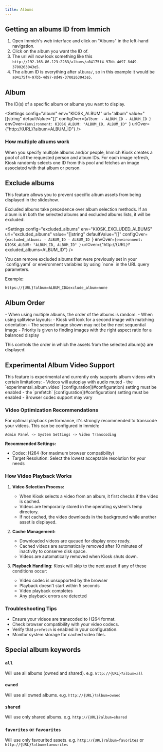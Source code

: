 ```yaml
---
title: Albums
---
```



## Getting an albums ID from Immich
1. Open Immich's web interface and click on "Albums" in the left-hand navigation.
2. Click on the album you want the ID of.
3. The url will now look something like this `http://192.168.86.123:2283/albums/a04175f4-97bb-4d97-8d49-3700263043e5`.
4. The album ID is everything after `albums/`, so in this example it would be `a04175f4-97bb-4d97-8d49-3700263043e5`.

## Album

The ID(s) of a specific album or albums you want to display.

<Settings
    config="album"
    env="KIOSK_ALBUM"
    url="album"
    value="[]string"
    defaultValue="[]"
    configOver={`album:
    - ALBUM_ID
    - ALBUM_ID
    `}
    envOver={`environment:
    KIOSK_ALBUM: "ALBUM_ID, ALBUM_ID"
    `}
    urlOver={"http://{URL}?album=ALBUM_ID"}
/>


### How multiple albums work
When you specify multiple albums and/or people, Immich Kiosk creates a pool of all the requested person and album IDs.
For each image refresh, Kiosk randomly selects one ID from this pool and fetches an image associated with that album or person.


## Exclude albums

This feature allows you to prevent specific album assets from being displayed in the slideshow.

<Aside type="note">
Excluded albums take precedence over album selection methods. If an album is in both the selected albums and excluded albums lists, it will be excluded.
</Aside>

<Settings
    config="excluded_albums"
    env="KIOSK_EXCLUDED_ALBUMS"
    url="excluded_albums"
    value="[]string"
    defaultValue="[]"
    configOver={`excluded_albums:
    - ALBUM_ID
    - ALBUM_ID
    `}
    envOver={`environment:
    KIOSK_ALBUM: "ALBUM_ID, ALBUM_ID"
    `}
    urlOver={"http://{URL}?excluded_albums=ALBUM_ID"}
/>

<Aside type="tip">
You can remove excluded albums that were previously set in your `config.yaml` or environment variables by using `none` in the URL query parameters.

Example:
```http
https://{URL}?album=ALBUM_ID&exclude_album=none
```
</Aside>

## Album Order

<Aside type="note">
- When using multiple albums, the order of the albums is random.
- When using splitview layouts:
  - Kiosk will look for a second image with matching orientation
  - The second image shown may not be the next sequential image
  - Priority is given to finding images with the right aspect ratio for a balanced display
</Aside>

This controls the order in which the assets from the selected album(s) are displayed.

<Settings
    config="album_order"
    env="KIOSK_ALBUM_ORDER"
    url="album_order"
    value="random | newest | oldest"
    defaultValue="random"
/>

## Experimental Album Video Support

<Aside type="caution">
This feature is experimental and currently only supports album videos with certain limitations:
- Videos will autoplay with audio muted
- the `experimental_album_video` [configuration](#configuration) setting must be enabled
- the `prefetch` [configuration](#configuration) setting must be enabled
- Browser codec support may vary
</Aside>

<Settings
    config="experimental_album_video"
    env="KIOSK_EXPERIMENTAL_ALBUM_VIDEO"
    url="experimental_album_video"
    value="bool"
    defaultValue="false"
/>


### Video Optimization Recommendations

For optimal playback performance, it's strongly recommended to transcode your videos. This can be configured in Immich:
```
Admin Panel -> System Settings -> Video Transcoding
```

**Recommended Settings:**
- Codec: H264 (for maximum browser compatibility)
- Target Resolution: Select the lowest acceptable resolution for your needs

### How Video Playback Works

1. **Video Selection Process:**
   - When Kiosk selects a video from an album, it first checks if the video is cached.
   - Videos are temporarily stored in the operating system's temp directory.
   - If not cached, the video downloads in the background while another asset is displayed.

2. **Cache Management:**
   - Downloaded videos are queued for display once ready.
   - Cached videos are automatically removed after 10 minutes of inactivity to conserve disk space.
   - Videos are automatically removed when Kiosk shuts down.

3. **Playback Handling:**
   Kiosk will skip to the next asset if any of these conditions occur:
   - Video codec is unsupported by the browser
   - Playback doesn't start within 5 seconds
   - Video playback completes
   - Any playback errors are detected

### Troubleshooting Tips
- Ensure your videos are transcoded to H264 format.
- Check browser compatibility with your video codecs.
- Verify that `prefetch` is enabled in your configuration.
- Monitor system storage for cached video files.

## Special album keywords

### ` all `
Will use all albums (owned and shared).
e.g. `http://{URL}?album=all`

### ` owned `
Will use all owned albums.
e.g. `http://{URL}?album=owned`

### ` shared `
Will use only shared albums.
e.g. `http://{URL}?album=shared`

###  ` favorites ` or ` favourites `
Will use only favourited assets.
e.g. `http://{URL}?album=favorites` or `http://{URL}?album=favourites`
